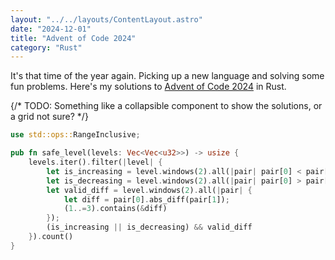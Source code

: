 ```yaml
---
layout: "../../layouts/ContentLayout.astro"
date: "2024-12-01"
title: "Advent of Code 2024"
category: "Rust"
---
```



It's that time of the year again. Picking up a new language and solving some fun problems.
Here's my solutions to [Advent of Code 2024](https://adventofcode.com/2024) in Rust.

{/* TODO: Something like a collapsible component to show the solutions, or a grid not sure? */}

```rust ="aoc24/day1.rs"
use std::ops::RangeInclusive;

pub fn safe_level(levels: Vec<Vec<u32>>) -> usize {
    levels.iter().filter(|level| {
        let is_increasing = level.windows(2).all(|pair| pair[0] < pair[1]);
        let is_decreasing = level.windows(2).all(|pair| pair[0] > pair[1]);
        let valid_diff = level.windows(2).all(|pair| {
            let diff = pair[0].abs_diff(pair[1]);
            (1..=3).contains(&diff)
        });
        (is_increasing || is_decreasing) && valid_diff
    }).count()
}
```
